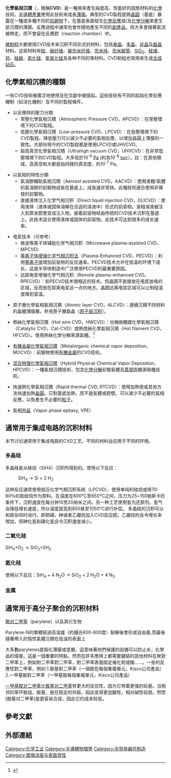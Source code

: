 {{CGroup/Chemistry}}{{CGroup/Unit}}{{multiple issues|
{{refimprove|time=2018-11-24T10:03:25+00:00}}
{{Expand language|1=en|time=2020-09-30T14:24:19+00:00}}
}}
{{noteTA
|G1=Electronics
|G2=Physics
|G3=Communication
|G4=IT
}}
'''化學氣相沉積'''（{{lang-en|'''chemical vapor deposition'''}}，簡稱'''CVD'''）是一種用來產生純度高、性能好的固態材料的[[化學|化學]]技術。[[半導體產業|半導體產業]]使用此技術來成長[[薄膜|薄膜]]。典型的CVD製程是將[[晶圓|晶圓]]（基底）暴露在一種或多種不同的[[前趨物|前趨物]]下，在基底表面發生[[化學反應|化學反應]]或/及[[化學分解|化學分解]]來產生欲沉積的薄膜。反應過程中通常也會伴隨地產生不同的[[副產品|副產品]]，但大多會隨著氣流被帶走，而不會留在反應腔（reaction chamber）中。

[[微制程|微制程]]大都使用CVD技术来沉积不同形式的材料，包括[[单晶|单晶]]、[[多晶|多晶]]、[[非晶|非晶]]及[[外延_(晶体)|磊晶]]材料。这些材料有[[硅|硅]]、[[碳纤维|碳纤维]]、[[碳奈米纤维|碳奈米纤维]]、[[奈米线|奈米线]]、[[奈米碳管|奈米碳管]]、[[二氧化硅|SiO<sub>2</sub>]]、[[硅锗|硅锗]]、[[钨|钨]]、[[碳化硅|硅碳]]、[[氮化硅|氮化硅]]、[[氮氧化硅|氮氧化硅]]及各种不同的{{tsl|en|High-κ dielectric|高介電係數|-{zh-cn:high-k介质;zh-hant:高介電係數;}-}}等材料。CVD制程也常用来生成[[合成钻石|合成钻石]]。

== 化學氣相沉積的種類 ==
一些CVD技術被廣泛地使用及在文獻中被提起。這些技術有不同的起始化學反應機制（如活化機制）及不同的製程條件。

* 以反應時的壓力分類
** 常壓化學氣相沉積（Atmospheric Pressure CVD，APCVD）：在常壓環境下的CVD製程。
** 低壓化學氣相沉積（Low-pressure CVD，LPCVD）：在低壓環境下的CVD製程。降低壓力可以減少不必要的氣相反應，以增加晶圓上薄膜的一致性。大部份現今的CVD製程都是使用LPCVD或UHVCVD。
** 超高真空化學氣相沉積（Ultrahigh vacuum CVD，UHVCVD：在非常低壓環境下的CVD製程。大多低於10<sup>-6</sup> [[帕斯卡|Pa]] (約為10<sup>-8</sup> [[托|torr]]）。註：在其他領域，高真空和{{le|超高真空|ultra-high vacuum}}大都是指同樣的真空度，約10<sup>-7</sup> Pa。

* 以氣相的特性分類
** 氣溶膠輔助氣相沉積（Aerosol assisted CVD，AACVD）：使用液體/氣體的氣溶膠的前驅物成長在基底上，成長速非常快。此種技術適合使用非揮發的前驅物。
** 直接液体注入化学气相沉积（Direct liquid injection CVD，DLICVD）：使用液体（液体或固体溶解在合适的溶液中）形式的前驱物。液相溶液被注入到蒸发腔里变成注入物。接着前驱物经由传统的CVD技术沉积在基底上。此技术适合使用液体或固体的前驱物。此技术可达到很多的成长速率。

* 电浆技术（可参考{{le|电浆制程|Plasma processing}}）
** 微波等离子体辅助化学气相沉积（Microwave plasma-assisted CVD，MPCVD）
** [[等离子体增强化学气相沉积法|等离子体增强化学气相沉积法]]（Plasma-Enhanced CVD，PECVD）：利用[[等离子体|等离子体]]增加前驱物的反应速率。PECVD技术允许在低温的环境下成长，这是半导体制造中广泛使用PECVD的最重要原因。
** 远距电浆增强化学气相沉积（Remote plasma-enhanced CVD，RPECVD）：和PECVD技术很相近的技术。但晶圆不直接放在电浆放电的区域，反而放在距离电浆远一点的地方。晶圆远离电浆区域可以让制程温度降到室温。

* 原子層化學氣相氣相沉積（Atomic layer CVD，ALCVD）：連續沉積不同材料的晶體薄膜層。參見原子層磊晶（[[原子层沉积|原子层沉积]]）。

* 熱絲化學氣相沉積（Hot wire CVD，HWCVD）：也稱做觸媒化學氣相沉積（Catalytic CVD，Cat-CVD）或熱燈絲化學氣相沉積（Hot filament CVD，HFCVD）。使用熱絲化學分解來源氣體。<ref>{{cite conference | first=R.E.I. | last=Schropp | coauthors=B. Stannowski, A.M. Brockhoff, P.A.T.T. van Veenendaal and J.K. Rath | title=Hot wire CVD of heterogeneous and polycrystalline silicon semiconducting thin films for application in thin film transistors and solar cells | booktitle=Materials Physics and Mechanics | pages=73–82 | url=http://www.ipme.ru/e-journals/MPM/no_2100/schropp/schropp.pdf | format=PDF | access-date=2008-03-31 | archive-date=2020-05-13 | archive-url=https://web.archive.org/web/20200513093011/http://www.ipme.ru/e-journals/MPM/no_2100/schropp/schropp.pdf | dead-url=no }}</ref>

* [[有機金屬化學氣相沉積|有機金屬化學氣相沉積]]（Metalorganic chemical vapor deposition，MOCVD）：前驅物使用[[有機金屬|有機金屬]]的CVD技術。

* [[混合物理化學氣相沉積|混合物理化學氣相沉積]]（Hybrid Physical-Chemical Vapor Deposition，HPCVD）：一種氣相沉積技術，包含[[化學分解|化學分解]]前驅氣體及[[蒸發|蒸發]]固體源兩種技術。

* 快速熱化學氣相沉積（Rapid thermal CVD, RTCVD）：使用加熱燈或其他方法快速加熱[[晶圓|晶圓]]。只對基底加熱，而不是氣體或腔壁。可以減少不必要的氣相反應，以免產生不必要的[[粒子|粒子]]。

* 氣相[[外延_(晶体)|外延]]（Vapor phase epitaxy, VPE）

== 通常用于集成电路的沉积材料 ==

{{Expand section}}

本节讨论通常用于集成电路的CVD工艺。不同的材料会应用于不同的环境。

===多晶硅===
多晶硅是从硅烷（SiH4）沉积所得到的。使用以下反应：
:SiH<sub>4</sub> → Si + 2 H<sub>2</sub>

这种反应通常使用低压化学气相沉积系统（LPCVD），使用单纯的硅烷或用70-80％的氮硅烷作为原料。在温度在600°C至650°C之间，压力为25~150帕斯卡的条件下，沉积速度在每分钟10至20纳米之间。另一种工艺使用氢为还原剂。氢气会降低增长速度，所以温度提高到850甚至1050℃进行补偿。
多晶硅的沉积可以和掺杂同时进行。即把磷，砷或者乙硼烷加入CVD反应腔。乙硼烷的会令增长率增加，但砷化氢和磷化氢会令沉积速度减小。

===二氧化硅===
SiH<sub>4</sub>+O<sub>2</sub> → SiO<sub>2</sub>+2H<sub>2</sub>

===氮化硅===
使用以下反应：SiH<sub>4</sub> + 4 N<sub>2</sub>O → SiO<sub>2</sub> + 2 H<sub>2</sub>O + 4 N<sub>2</sub>.

===金属===

== 通常用于高分子聚合的沉积材料 ==
;[[聚对二甲苯|聚对二甲苯]]（parylene）以及其衍生物
Parylene-N的單體經過高溫爐（約攝氏600-800度）裂解後會形成自由基,而最後隨著帶入的惰性氣體沉積在低溫的表面上

大多數parylenes是鈍化薄膜或塗層。這意味著他們保護的設備可以防止水，化學品的侵害。這是一個重要的特點，然而在許多應用上都需要鍵結的其他材料在聚對二甲苯上，例如對二甲苯對二甲苯，對二甲苯表面固定催化劑或酶......。一些的反應性對二甲苯，例如:1.胺基對二甲苯（一個胺在每個重複單元，Kisco公司產品）2.一甲基胺對二甲苯（一甲基胺每個重複單元，Kisco公司產品）

[[一甲基胺对二甲苯|一甲基胺对二甲苯]]比[[胺基对二甲苯|胺基对二甲苯]]有更大的反应性，因为它带着更强的硷基。当相邻的苯环胺组，胺基，是在稳定的共振，因此变得更加酸性，相对碱性较弱。然而[胺基对二甲苯]是更容易合成，因此它的成本较低。

== 參考文獻 ==
{{reflist}}

== 外部連結 ==

{{半导体物理学}}

[[Category:化学工业|Category:化学工业]]
[[Category:半導體物理學|Category:半導體物理學]]
[[Category:半导体器件制造|Category:半导体器件制造]]
[[Category:玻璃涂层与表面改性|Category:玻璃涂层与表面改性]]